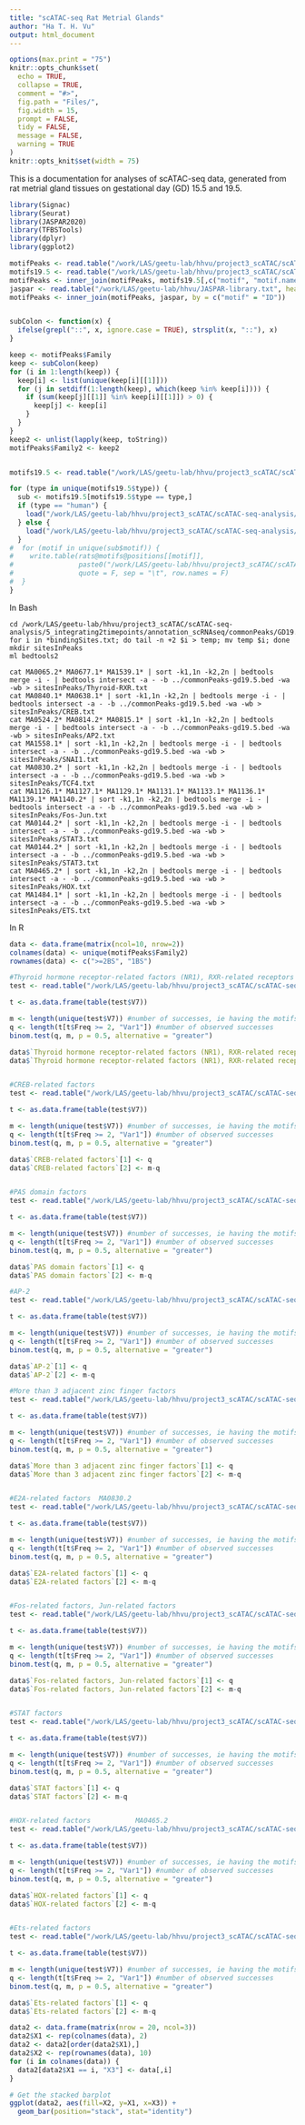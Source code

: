 ```yaml
---
title: "scATAC-seq Rat Metrial Glands"
author: "Ha T. H. Vu"
output: html_document
---
```


```r
options(max.print = "75")
knitr::opts_chunk$set(
  echo = TRUE,
  collapse = TRUE,
  comment = "#>",
  fig.path = "Files/",
  fig.width = 15,
  prompt = FALSE,
  tidy = FALSE,
  message = FALSE,
  warning = TRUE
)
knitr::opts_knit$set(width = 75)
```

This is a documentation for analyses of scATAC-seq data, generated from rat metrial gland tissues on gestational day (GD) 15.5 and 19.5. <br>

```r
library(Signac)
library(Seurat)
library(JASPAR2020)
library(TFBSTools)
library(dplyr)
library(ggplot2)

motifPeaks <- read.table("/work/LAS/geetu-lab/hhvu/project3_scATAC/scATAC-seq-analysis/5_integrating2timepoints/annotation_scRNAseq/commonPeaks/commonPeaksGD19.5withFinalMotifs.txt", header = T)
motifs19.5 <- read.table("/work/LAS/geetu-lab/hhvu/project3_scATAC/scATAC-seq-analysis/5_integrating2timepoints/annotation_scRNAseq/commonPeaks/finalMotifs-commonPeaksGD19.5coor.txt", sep = "\t")
motifPeaks <- inner_join(motifPeaks, motifs19.5[,c("motif", "motif.name")], by = c("motif" = "motif"))
jaspar <- read.table("/work/LAS/geetu-lab/hhvu/JASPAR-library.txt", header = T, sep = "\t")
motifPeaks <- inner_join(motifPeaks, jaspar, by = c("motif" = "ID"))


subColon <- function(x) {
  ifelse(grepl("::", x, ignore.case = TRUE), strsplit(x, "::"), x)
}

keep <- motifPeaks$Family
keep <- subColon(keep)
for (i in 1:length(keep)) {
  keep[i] <- list(unique(keep[i][[1]]))
  for (j in setdiff(1:length(keep), which(keep %in% keep[i]))) {
    if (sum(keep[j][[1]] %in% keep[i][[1]]) > 0) {
      keep[j] <- keep[i]
    }
  }
}
keep2 <- unlist(lapply(keep, toString))
motifPeaks$Family2 <- keep2


motifs19.5 <- read.table("/work/LAS/geetu-lab/hhvu/project3_scATAC/scATAC-seq-analysis/5_integrating2timepoints/annotation_scRNAseq/commonPeaks/finalMotifs-commonPeaksGD19.5coor.txt", sep = "\t")

for (type in unique(motifs19.5$type)) {
  sub <- motifs19.5[motifs19.5$type == type,]
  if (type == "human") {
    load("/work/LAS/geetu-lab/hhvu/project3_scATAC/scATAC-seq-analysis/5_integrating2timepoints/annotation_scRNAseq/commonPeaks/GD19.5_motifAnalysis/gd19.5_ATACwithHumanPFM.rda")
  } else {
    load("/work/LAS/geetu-lab/hhvu/project3_scATAC/scATAC-seq-analysis/5_integrating2timepoints/annotation_scRNAseq/commonPeaks/GD19.5_motifAnalysis/gd19.5_ATACwithMousePFM.rda")
  }
#  for (motif in unique(sub$motif)) {
#    write.table(rats@motifs@positions[[motif]],
#                paste0("/work/LAS/geetu-lab/hhvu/project3_scATAC/scATAC-seq-analysis/5_integrating2timepoints/annotation_scRNAseq/commonPeaks/GD19.5_motifAnalysis/", motif, "-", rats@motifs@motif.names[[motif]], "-bindingSites.txt"),
#                quote = F, sep = "\t", row.names = F)
#  }
}
```

In Bash
```
cd /work/LAS/geetu-lab/hhvu/project3_scATAC/scATAC-seq-analysis/5_integrating2timepoints/annotation_scRNAseq/commonPeaks/GD19.5_motifAnalysis
for i in *bindingSites.txt; do tail -n +2 $i > temp; mv temp $i; done
mkdir sitesInPeaks
ml bedtools2

cat MA0065.2* MA0677.1* MA1539.1* | sort -k1,1n -k2,2n | bedtools merge -i - | bedtools intersect -a - -b ../commonPeaks-gd19.5.bed -wa -wb > sitesInPeaks/Thyroid-RXR.txt
cat MA0840.1* MA0638.1* | sort -k1,1n -k2,2n | bedtools merge -i - | bedtools intersect -a - -b ../commonPeaks-gd19.5.bed -wa -wb > sitesInPeaks/CREB.txt
cat MA0524.2* MA0814.2* MA0815.1* | sort -k1,1n -k2,2n | bedtools merge -i - | bedtools intersect -a - -b ../commonPeaks-gd19.5.bed -wa -wb > sitesInPeaks/AP2.txt
cat MA1558.1* | sort -k1,1n -k2,2n | bedtools merge -i - | bedtools intersect -a - -b ../commonPeaks-gd19.5.bed -wa -wb > sitesInPeaks/SNAI1.txt
cat MA0830.2* | sort -k1,1n -k2,2n | bedtools merge -i - | bedtools intersect -a - -b ../commonPeaks-gd19.5.bed -wa -wb > sitesInPeaks/TCF4.txt
cat MA1126.1* MA1127.1* MA1129.1* MA1131.1* MA1133.1* MA1136.1* MA1139.1* MA1140.2* | sort -k1,1n -k2,2n | bedtools merge -i - | bedtools intersect -a - -b ../commonPeaks-gd19.5.bed -wa -wb > sitesInPeaks/Fos-Jun.txt
cat MA0144.2* | sort -k1,1n -k2,2n | bedtools merge -i - | bedtools intersect -a - -b ../commonPeaks-gd19.5.bed -wa -wb > sitesInPeaks/STAT3.txt
cat MA0144.2* | sort -k1,1n -k2,2n | bedtools merge -i - | bedtools intersect -a - -b ../commonPeaks-gd19.5.bed -wa -wb > sitesInPeaks/STAT3.txt
cat MA0465.2* | sort -k1,1n -k2,2n | bedtools merge -i - | bedtools intersect -a - -b ../commonPeaks-gd19.5.bed -wa -wb > sitesInPeaks/HOX.txt
cat MA1484.1* | sort -k1,1n -k2,2n | bedtools merge -i - | bedtools intersect -a - -b ../commonPeaks-gd19.5.bed -wa -wb > sitesInPeaks/ETS.txt
```

In R
```r
data <- data.frame(matrix(ncol=10, nrow=2))
colnames(data) <- unique(motifPeaks$Family2)
rownames(data) <- c(">=2BS", "1BS")

#Thyroid hormone receptor-related factors (NR1), RXR-related receptors (NR2)
test <- read.table("/work/LAS/geetu-lab/hhvu/project3_scATAC/scATAC-seq-analysis/5_integrating2timepoints/annotation_scRNAseq/commonPeaks/GD19.5_motifAnalysis/sitesInPeaks/Thyroid-RXR.txt", header = F)

t <- as.data.frame(table(test$V7))

m <- length(unique(test$V7)) #number of successes, ie having the motifs
q <- length(t[t$Freq >= 2, "Var1"]) #number of observed successes
binom.test(q, m, p = 0.5, alternative = "greater")

data$`Thyroid hormone receptor-related factors (NR1), RXR-related receptors (NR2)`[1] <- q
data$`Thyroid hormone receptor-related factors (NR1), RXR-related receptors (NR2)`[2] <- m-q


#CREB-related factors
test <- read.table("/work/LAS/geetu-lab/hhvu/project3_scATAC/scATAC-seq-analysis/5_integrating2timepoints/annotation_scRNAseq/commonPeaks/GD19.5_motifAnalysis/sitesInPeaks/CREB.txt", header = F)

t <- as.data.frame(table(test$V7))

m <- length(unique(test$V7)) #number of successes, ie having the motifs
q <- length(t[t$Freq >= 2, "Var1"]) #number of observed successes
binom.test(q, m, p = 0.5, alternative = "greater")

data$`CREB-related factors`[1] <- q
data$`CREB-related factors`[2] <- m-q


#PAS domain factors
test <- read.table("/work/LAS/geetu-lab/hhvu/project3_scATAC/scATAC-seq-analysis/5_integrating2timepoints/annotation_scRNAseq/commonPeaks/GD19.5_motifAnalysis/sitesInPeaks/PAS.txt", header = F)

t <- as.data.frame(table(test$V7))

m <- length(unique(test$V7)) #number of successes, ie having the motifs
q <- length(t[t$Freq >= 2, "Var1"]) #number of observed successes
binom.test(q, m, p = 0.5, alternative = "greater")

data$`PAS domain factors`[1] <- q
data$`PAS domain factors`[2] <- m-q

#AP-2
test <- read.table("/work/LAS/geetu-lab/hhvu/project3_scATAC/scATAC-seq-analysis/5_integrating2timepoints/annotation_scRNAseq/commonPeaks/GD19.5_motifAnalysis/sitesInPeaks/AP2.txt", header = F)

t <- as.data.frame(table(test$V7))

m <- length(unique(test$V7)) #number of successes, ie having the motifs
q <- length(t[t$Freq >= 2, "Var1"]) #number of observed successes
binom.test(q, m, p = 0.5, alternative = "greater")

data$`AP-2`[1] <- q
data$`AP-2`[2] <- m-q

#More than 3 adjacent zinc finger factors  
test <- read.table("/work/LAS/geetu-lab/hhvu/project3_scATAC/scATAC-seq-analysis/5_integrating2timepoints/annotation_scRNAseq/commonPeaks/GD19.5_motifAnalysis/sitesInPeaks/SNAI1.txt", header = F)

t <- as.data.frame(table(test$V7))

m <- length(unique(test$V7)) #number of successes, ie having the motifs
q <- length(t[t$Freq >= 2, "Var1"]) #number of observed successes
binom.test(q, m, p = 0.5, alternative = "greater")

data$`More than 3 adjacent zinc finger factors`[1] <- q
data$`More than 3 adjacent zinc finger factors`[2] <- m-q


#E2A-related factors  MA0830.2
test <- read.table("/work/LAS/geetu-lab/hhvu/project3_scATAC/scATAC-seq-analysis/5_integrating2timepoints/annotation_scRNAseq/commonPeaks/GD19.5_motifAnalysis/sitesInPeaks/TCF4.txt", header = F)

t <- as.data.frame(table(test$V7))

m <- length(unique(test$V7)) #number of successes, ie having the motifs
q <- length(t[t$Freq >= 2, "Var1"]) #number of observed successes
binom.test(q, m, p = 0.5, alternative = "greater")

data$`E2A-related factors`[1] <- q
data$`E2A-related factors`[2] <- m-q


#Fos-related factors, Jun-related factors
test <- read.table("/work/LAS/geetu-lab/hhvu/project3_scATAC/scATAC-seq-analysis/5_integrating2timepoints/annotation_scRNAseq/commonPeaks/GD19.5_motifAnalysis/sitesInPeaks/Fos-Jun.txt", header = F)

t <- as.data.frame(table(test$V7))

m <- length(unique(test$V7)) #number of successes, ie having the motifs
q <- length(t[t$Freq >= 2, "Var1"]) #number of observed successes
binom.test(q, m, p = 0.5, alternative = "greater")

data$`Fos-related factors, Jun-related factors`[1] <- q
data$`Fos-related factors, Jun-related factors`[2] <- m-q


#STAT factors
test <- read.table("/work/LAS/geetu-lab/hhvu/project3_scATAC/scATAC-seq-analysis/5_integrating2timepoints/annotation_scRNAseq/commonPeaks/GD19.5_motifAnalysis/sitesInPeaks/STAT3.txt", header = F)

t <- as.data.frame(table(test$V7))

m <- length(unique(test$V7)) #number of successes, ie having the motifs
q <- length(t[t$Freq >= 2, "Var1"]) #number of observed successes
binom.test(q, m, p = 0.5, alternative = "greater")

data$`STAT factors`[1] <- q
data$`STAT factors`[2] <- m-q


#HOX-related factors           MA0465.2
test <- read.table("/work/LAS/geetu-lab/hhvu/project3_scATAC/scATAC-seq-analysis/5_integrating2timepoints/annotation_scRNAseq/commonPeaks/GD19.5_motifAnalysis/sitesInPeaks/HOX.txt", header = F)

t <- as.data.frame(table(test$V7))

m <- length(unique(test$V7)) #number of successes, ie having the motifs
q <- length(t[t$Freq >= 2, "Var1"]) #number of observed successes
binom.test(q, m, p = 0.5, alternative = "greater")

data$`HOX-related factors`[1] <- q
data$`HOX-related factors`[2] <- m-q


#Ets-related factors
test <- read.table("/work/LAS/geetu-lab/hhvu/project3_scATAC/scATAC-seq-analysis/5_integrating2timepoints/annotation_scRNAseq/commonPeaks/GD19.5_motifAnalysis/sitesInPeaks/ETS.txt", header = F)

t <- as.data.frame(table(test$V7))

m <- length(unique(test$V7)) #number of successes, ie having the motifs
q <- length(t[t$Freq >= 2, "Var1"]) #number of observed successes
binom.test(q, m, p = 0.5, alternative = "greater")

data$`Ets-related factors`[1] <- q
data$`Ets-related factors`[2] <- m-q

data2 <- data.frame(matrix(nrow = 20, ncol=3))
data2$X1 <- rep(colnames(data), 2)
data2 <- data2[order(data2$X1),]
data2$X2 <- rep(rownames(data), 10)
for (i in colnames(data)) {
  data2[data2$X1 == i, "X3"] <- data[,i]
}

# Get the stacked barplot
ggplot(data2, aes(fill=X2, y=X1, x=X3)) + 
  geom_bar(position="stack", stat="identity")
```
